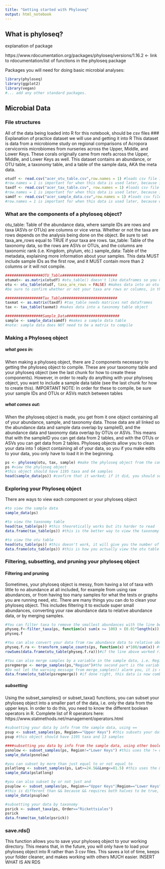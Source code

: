```yaml
---
title: "Getting started with Phyloseq"
output: html_notebook
---
```


## What is phyloseq?

explanation of package

https://www.rdocumentation.org/packages/phyloseq/versions/1.16.2 <- link to rdocumentation/list of functions in the phyloseq package

Packages you will need for doing basic microbial analyses:
```r
library(phyloseq)
library(ggplot2)
library(vegan)
#... add any other standard packages.
```

## Microbial Data
### File structures
All of the data being loaded into R for this notebook, should be csv files
### Explanation of practice dataset we will use and getting it into R
This dataset is data from a microbiome study on regional comparisons of Acropora cervicornis microbiomes from nurseries across the Upper, Middle, and Lower Keys. These corals originally came from reefs across the Upper, Middle, and Lower Keys as well. This dataset contains an abundance, or OTU table, a taxonomy table, and a table of the sample data, AKA the meta data.
```r
otudf <- read.csv("acer_otu_table.csv",row.names = 1) #loads csv file into R as a dataframe
#row.names = 1 is important for when this data is used later, because it sets the table's row names to the sample ID or taxa if taxa are rows so that it can be come a numeric matrix required later for otu_table()
taxdf <- read.csv("acer_tax_table.csv", row.names = 1) #loads csv file into R as a dataframe
#row.names = 1 is important for when this data is used later, because it sets the table's row names to the ASV, otherwise, it gets confused and sets the ID to the kingdom row
samdf <- read.csv("acer_sample_data.csv",row.names = 1) #loads csv file into R as a dataframe
#row.names = 1 is important for when this data is used later, because without it, r will not be able to match the sample names from the sample data to the otu table when building the phyloseq object
```

### What are the components of a phyloseq object?
otu_table: Table of the abundance data, where sample IDs are rows and taxa (ASVs or OTUs) are columns or vice versa. Whether or not the taxa are rows depends on the analysis being done on the object. Be sure to set taxa_are_rows equal to TRUE if your taxa are rows.
tax_table: Table of the taxonomy data, so the rows are ASVs or OTUs, and the columns are taxonomic rank (i.e. Kingdom, phylum, etc.)
sample_data: Table of the metadata, explaining more information about your samples. This data MUST include sample IDs as the first row, and it MUST contain more than 2 columns or it will not compile.
```r
#################OTU_Table#########################
otumat<- as.matrix(otudf) #otu_table() doesn't like dataframes so you need to convert to a matrix
otu <- otu_table(otudf, taxa_are_rows = FALSE) #makes data into an otu table object
#be sure to confirm whether or not your taxa are rows or columns, in this case they are rows

#################Tax_Table#########################
taxmat <- as.matrix(taxdf) #tax_table needs matrices not dataframes 
tax <- tax_table(taxmat) #makes data into a taxonomy table object

#################Sample_Data########################
sample <- sample_data(samdf) #makes a sample data table
#note: sample data does NOT need to be a matrix to compile
```

### Making a Phyloseq object
##### what goes in:
  When making a phyloseq object, there are 2 components necessary to getting the phyloseq object to     compile. These are your taxonomy table and your phyloseq object (see the last chunk for how to create these components). However, in order to really do anything with your phyloseq object, you want to include a sample data table (see the last chunk for how to create this).                                     IMPORTANT NOTE: In order for these to compile, be sure your sample IDs and OTUs or ASVs match between tables

##### what comes out:
  When the phyloseq object is made, you get from it one object containing all of your abundance, sample, and taxonomy data. Those data are all linked so the abundance data and sample data overlap by sampleID, and the abundance data and taxonomy data overlap by OTUs or ASVs. This means that with the sampleID you can get data from 2 tables, and with the OTUs or ASVs you can get data from 2 tables. Phyloseq objects allow you to clean your data into 1 object containing all of your data, so you if you make edits to your data, you only have to load it in the beginning. 

```r
ps <- phyloseq(otu, tax, sample) #make the phyloseq object from the components made in the last chunk
ps #view the phyloseq object
#this object should have 1195 taxa and 64 samples
head(sample_data(ps)) #confirm that it worked; if it did, you should see the first few rows of the phyloseq object's sample data
```

### Exploring your Phyloseq object
There are ways to view each component or your phyloseq object
```r
#to view the sample data
sample_data(ps)

#to view the taxonomy table
head(tax_table(ps)) #this theoretically works but its harder to read
data.frame(tax_table(ps)) #this is the better way to view the taxonomy table, since it is easier to read

#to view the otu table
head(otu_table(ps)) #this doesn't work, it will give you the number of taxa and samples so if you need that info this is a good way to go, but it doesn't actually show the otu table
data.frame(otu_table(ps)) #this is how you actually view the otu table data
```

### Filtering, subsetting, and pruning your phyloseq object
#### Filtering and pruning
Sometimes, your phyloseq object is messy, from having a lot of taxa with little to no abundance at all included, for example from using raw abundances, or from having too many samples for what the tests or graphs you are running need, etc. There are many things you can do to clean your phyloseq object. This includes filtering it to exclude super small abundances, converting your raw abundance data to relative abundance data, or by merging samples.
```r
#You can filter taxa to remove the smallest abundances with the line below
physeq.f<-filter_taxa(ps, function(x) sum(x >= 100) > (0.01*length(x)), prune = TRUE) #filter out super small abundances
physeq.f

#You can also convert your data from raw abundance data to relative abundance data
physeq.f.ra <- transform_sample_counts(ps, function(x) x*100/sum(x)) #transform to relative abundance from raw abundance
rowSums(data.frame(otu_table(physeq.f.ra)))#if the line above worked right, all of the row sums should be 100

#You can also merge samples by a variable in the sample data, i.e. Region
psregmerge <- merge_samples(ps,"Region")#the second part is the variable name be sure to spell it correctly, capitalize correctly, and keep it in quotations, if it doesn't match its name in your sample data, then this line WONT work
#Do not let the warning message from merge_samples() alarm you, it is not harmful
data.frame(otu_table(psregmerge)) #if done right, this data is now combines so there is 1 abundance row in the otu table for each region
```
##### subsetting
Using the subset_samples() or subset_taxa() functions, you can subset your phyloseq object into a smaller part of the data, i.e. only the data from the upper keys. In order to do this, you need to know the different boolean operators in R.
Complete list of R operators here: https://www.statmethods.net/management/operators.html
```r
#subsetting your data by info from the sample data, using ==
psup <- subset_samples(ps, Region=="Upper Keys") #this subsets your data by region equals Upper Keys, so you only get Upper Keys
psup #this object should have 1195 taxa and 13 samples

####subsetting you data by info from the sample data, using other boolean operators##########
psnolow <- subset_samples(ps, Region!="Lower Keys") #this uses the != operator (AKA not equal to) to subset for everything except the lower keys
sample_data(psnolow)

#you can subset by more than just equal to or not equal to
pslatlong <- subset_samples(ps, Lat>=24.5&&Long<=81.5) #this uses the && operator (AKA and) to subset by Lat and Long, this also uses the >= (AKA greater than or equal to) to subset Lat so it only includes latitudes >= 24.5, and it uses <= (AKA less that or equal to) to subset Long so it only includes longitudes <= 81.5
sample_data(pslatlong)

#you can also subset by or not just and
psuplow <- subset_samples(ps, Region=="Upper Keys"|Region=="Lower Keys") #this uses the | operator (AKA or) to subset, choosing any samples that are upper keys OR lower keys 
#this is different than && because && requires both halves to be true, but for | one half or the other can be true not necessarily both
sample_data(psuplow)

#subsetting your data by taxonomy
psrick <- subset_taxa(ps, Order=="Rickettsiales")
psrick
data.frame(tax_table(psrick))
```


### save.rds()
This function allows you to save your phyloseq object to your working directory. This means that, in the future, you will only have to load your phyloseq object into R rather than 3 csv files. This saves a lot of time, keeps your folder cleaner, and makes working with others MUCH easier.
INSERT WHAT IS AN RDS
```r

```


